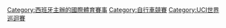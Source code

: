 {{catmore}}

[[Category:西班牙主辦的國際體育賽事|Category:西班牙主辦的國際體育賽事]]
[[Category:自行車競賽|Category:自行車競賽]]
[[Category:UCI世界巡迴賽|Category:UCI世界巡迴賽]]